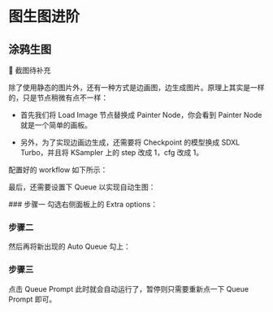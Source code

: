 
# 图生图进阶

## 涂鸦生图

🚧 截图待补充

除了使用静态的图片外，还有一种方式是边画图，边生成图片。原理上其实是一样的，只是节点稍微有点不一样：

* 首先我们将 Load Image 节点替换成 Painter Node，你会看到 Painter Node 就是一个简单的画板。

* 另外，为了实现边画边生成，还需要将 Checkpoint 的模型换成 SDXL Turbo，并且将 KSampler 上的 step 改成 1，cfg 改成 1。

配置好的 workflow 如下所示：
<br />
<PhotoProvider>
  <PhotoView src="/comfyui-img2img/002.png">
    <img src="/comfyui-img2img/002.png" alt="" />
  </PhotoView>
</PhotoProvider>

最后，还需要设置下 Queue 以实现自动生图：

<Steps>
### 步骤一
勾选右侧面板上的 Extra options：

### 步骤二
然后再将新出现的 Auto Queue 勾上：
### 步骤三
点击 Queue Prompt 此时就会自动运行了，暂停则只需要重新点一下 Queue Prompt 即可。
</Steps>